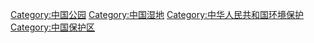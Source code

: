 [[Category:中国公园|Category:中国公园]]
[[Category:中国湿地|Category:中国湿地]]
[[Category:中华人民共和国环境保护|Category:中华人民共和国环境保护]]
[[Category:中国保护区|Category:中国保护区]]